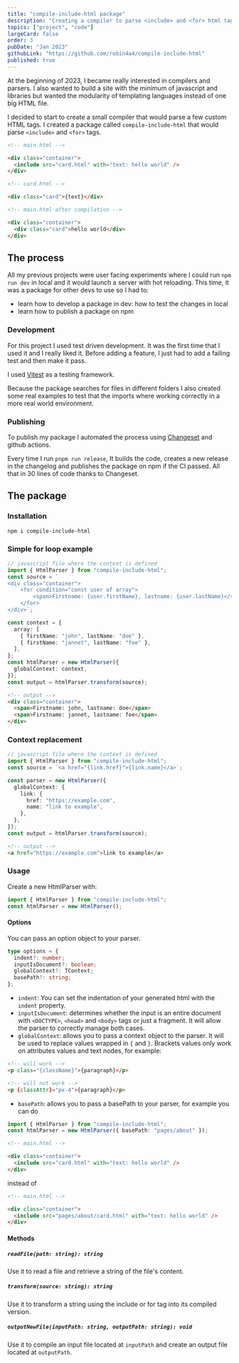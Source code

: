 ```yaml
---
title: "compile-include-html package"
description: "Creating a compiler to parse <include> and <for> html tags"
topics: ["project", "code"]
largeCard: false
order: 3
pubDate: "Jan 2023"
githubLink: "https://github.com/robin4a4/compile-include-html"
published: true
---
```


At the beginning of 2023, I became really interested in compilers and parsers. I also wanted to build a site with the minimum of javascript and libraries but wanted the modularity of templating languages instead of one big HTML file.

I decided to start to create a small compiler that would parse a few custom HTML tags. I created a package called `compile-include-html` that would parse `<include>` and `<for>` tags.

```html
<!-- main.html -->

<div class="container">
  <include src="card.html" with="text: hello world" />
</div>
```

```html
<!-- card.html -->

<div class="card">{text}</div>
```

```html
<!-- main.html after compilation -->

<div class="container">
  <div class="card">hello world</div>
</div>
```

## The process

All my previous projects were user facing experiments where I could run `npm run dev` in local and it would launch a server with hot reloading. This time, it was a package for other devs to use so I had to:

- learn how to develop a package in dev: how to test the changes in local
- learn how to publish a package on npm

### Development

For this project I used test driven development. It was the first time that I used it and I really liked it. Before adding a feature, I just had to add a failing test and then make it pass.

I used [Vitest](https://vitest.dev/) as a testing framework.

Because the package searches for files in different folders I also created some real examples to test that the imports where working correctly in a more real world environment.

### Publishing

To publish my package I automated the process using [Changeset](https://github.com/changesets/changesets) and github actions.

Every time I run `pnpm run release`, It builds the code, creates a new release in the changelog and publishes the package on npm if the CI passed. All that in 30 lines of code thanks to Changeset.

## The package

### Installation

```
npm i compile-include-html
```

### Simple for loop example

```typescript
// javascript file where the context is defined
import { HtmlParser } from "compile-include-html";
const source = `
<div class="container">
    <for condition="const user of array">
        <span>Firstname: {user.firstName}, lastname: {user.lastName}</span>
    </for>
</div>`;

const context = {
  array: [
    { firstName: "john", lastName: "doe" },
    { firstName: "jannet", lastName: "foe" },
  ],
};
const htmlParser = new HtmlParser({
  globalContext: context,
});
const output = htmlParser.transform(source);
```

```html
<!-- output -->
<div class="container">
  <span>Firstname: john, lastname: doe</span>
  <span>Firstname: jannet, lastname: foe</span>
</div>
```

### Context replacement

```typescript
// javascript file where the context is defined
import { HtmlParser } from "compile-include-html";
const source = `<a href="{link.href}">{link.name}</a>`;

const parser = new HtmlParser({
  globalContext: {
    link: {
      href: "https://example.com",
      name: "link to example",
    },
  },
});
const output = htmlParser.transform(source);
```

```html
<!-- output -->
<a href="https://example.com">link to example</a>
```

### Usage

Create a new HtmlParser with:

```typescript
import { HtmlParser } from "compile-include-html";
const htmlParser = new HtmlParser();
```

#### Options

You can pass an option object to your parser.

```typescript
type options = {
  indent?: number;
  inputIsDocument?: boolean;
  globalContext?: TContext;
  basePath?: string;
};
```

- `indent`: You can set the indentation of your generated html with the `indent` property.
- `inputIsDocument`: determines whether the input is an entire document with `<DOCTYPE>`, `<head>` and `<body>` tags or just a fragment. It will allow the parser to correctly manage both cases.
- `globalContext`: allows you to pass a context object to the parser. It will be used to replace values wrapped in `{` and `}`. Brackets values only work on attributes values and text nodes, for example:

```html
<!-- will work -->
<p class="{className}">{paragraph}</p>

<!-- will not work -->
<p {classAttr}="px-4">{paragraph}</p>
```

- `basePath`: allows you to pass a basePath to your parser, for example you can do

```typescript
import { HtmlParser } from "compile-include-html";
const htmlParser = new HtmlParser({ basePath: "pages/about" });
```

```html
<!-- main.html -->

<div class="container">
  <include src="card.html" with="text: hello world" />
</div>
```

instead of

```html
<!-- main.html -->

<div class="container">
  <include src="pages/about/card.html" with="text: hello world" />
</div>
```

#### Methods

##### `readFile(path: string): string`

Use it to read a file and retrieve a string of the file's content.

##### `transform(source: string): string`

Use it to transform a string using the include or for tag into its compiled version.

##### `outputNewFile(inputPath: string, outputPath: string): void`

Use it to compile an input file located at `inputPath` and create an output file located at `outputPath`.
